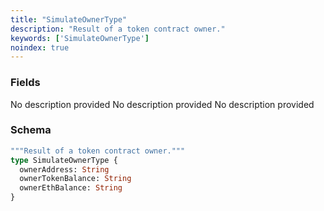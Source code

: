 ```yaml
---
title: "SimulateOwnerType"
description: "Result of a token contract owner."
keywords: ['SimulateOwnerType']
noindex: true
---
```


### Fields

<ResponseField name="ownerAddress" type="String">
  No description provided
</ResponseField>

<ResponseField name="ownerTokenBalance" type="String">
  No description provided
</ResponseField>

<ResponseField name="ownerEthBalance" type="String">
  No description provided
</ResponseField>

### Schema


```graphql 
"""Result of a token contract owner."""
type SimulateOwnerType {
  ownerAddress: String
  ownerTokenBalance: String
  ownerEthBalance: String
}
```
